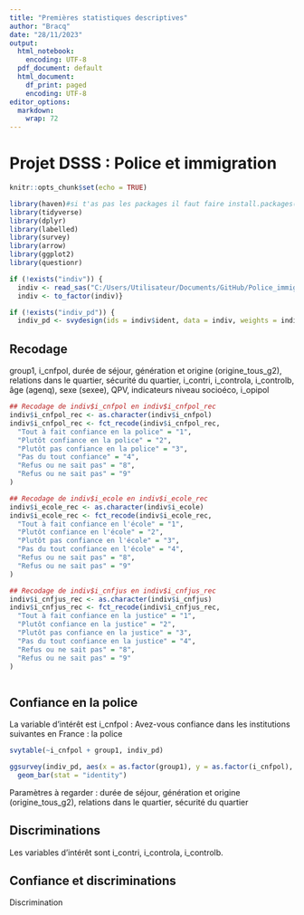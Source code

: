 ```yaml
---
title: "Premières statistiques descriptives"
author: "Bracq"
date: "28/11/2023"
output:
  html_notebook: 
    encoding: UTF-8
  pdf_document: default
  html_document:
    df_print: paged
    encoding: UTF-8
editor_options:
  markdown:
    wrap: 72
---
```


# Projet DSSS : Police et immigration{.tabset .tabset-fade}

```r
knitr::opts_chunk$set(echo = TRUE)
```



```r
library(haven)#si t'as pas les packages il faut faire install.packages("nom du package") dans la console
library(tidyverse)
library(dplyr)
library(labelled)
library(survey)
library(arrow)
library(ggplot2)
library(questionr)
```


```r
if (!exists("indiv")) {
  indiv <- read_sas("C:/Users/Utilisateur/Documents/GitHub/Police_immigration/TeO2/SAS/indiv.sas7bdat",  catalog_file = "C:/Users/Utilisateur/Documents/GitHub/Police_immigration/TeO2/Doc/formats.sas7bcat")$# ça c'est mon chemin, soit tu organises ton truc de la même manière comme ça ça marche pour nous deux soit il faut que tu fasses une autre commande
  indiv <- to_factor(indiv)}

if (!exists("indiv_pd")) {
  indiv_pd <- svydesign(ids = indiv$ident, data = indiv, weights = indiv$poidsi)}# objet survey, pour prendre en compte les pondérations pour certaines fonctions

```

## Recodage
group1, i_cnfpol, durée de séjour, génération et origine (origine_tous_g2), relations dans le quartier, sécurité du quartier, i_contri, i_controla, i_controlb, âge (agenq), sexe (sexee), QPV, indicateurs niveau socioéco, i_opipol


```r


## Recodage de indiv$i_cnfpol en indiv$i_cnfpol_rec
indiv$i_cnfpol_rec <- as.character(indiv$i_cnfpol)
indiv$i_cnfpol_rec <- fct_recode(indiv$i_cnfpol_rec,
  "Tout à fait confiance en la police" = "1",
  "Plutôt confiance en la police" = "2",
  "Plutôt pas confiance en la police" = "3",
  "Pas du tout confiance" = "4",
  "Refus ou ne sait pas" = "8",
  "Refus ou ne sait pas" = "9"
)

## Recodage de indiv$i_ecole en indiv$i_ecole_rec
indiv$i_ecole_rec <- as.character(indiv$i_ecole)
indiv$i_ecole_rec <- fct_recode(indiv$i_ecole_rec,
  "Tout à fait confiance en l'école" = "1",
  "Plutôt confiance en l'école" = "2",
  "Plutôt pas confiance en l'école" = "3",
  "Pas du tout confiance en l'école" = "4",
  "Refus ou ne sait pas" = "8",
  "Refus ou ne sait pas" = "9"
)

## Recodage de indiv$i_cnfjus en indiv$i_cnfjus_rec
indiv$i_cnfjus_rec <- as.character(indiv$i_cnfjus)
indiv$i_cnfjus_rec <- fct_recode(indiv$i_cnfjus_rec,
  "Tout à fait confiance en la justice" = "1",
  "Plutôt confiance en la justice" = "2",
  "Plutôt pas confiance en la justice" = "3",
  "Pas du tout confiance en la justice" = "4",
  "Refus ou ne sait pas" = "8",
  "Refus ou ne sait pas" = "9"
)



```


## Confiance en la police
La variable d'intérêt est i_cnfpol :
Avez-vous confiance dans les institutions suivantes en France : la police

```r
svytable(~i_cnfpol + group1, indiv_pd)
```
```r
ggsurvey(indiv_pd, aes(x = as.factor(group1), y = as.factor(i_cnfpol), fill = as.factor(i_cnfpol)))+
  geom_bar(stat = "identity")
```
Paramètres à regarder : durée de séjour, génération et origine (origine_tous_g2), relations dans le quartier, sécurité du quartier



## Discriminations
Les variables d'intérêt sont i_contri, i_controla, i_controlb.

## Confiance et discriminations

Discrimination

